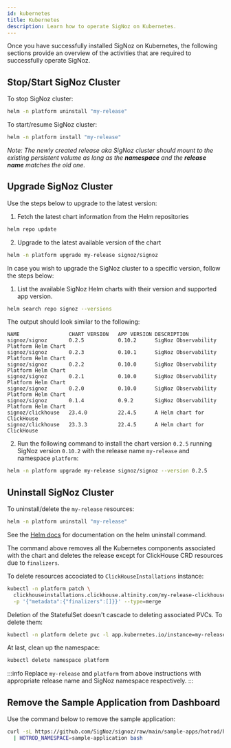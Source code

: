 ```yaml
---
id: kubernetes
title: Kubernetes
description: Learn how to operate SigNoz on Kubernetes.
---
```



<SigNozCloud />

Once you have successfully installed SigNoz on Kubernetes, the following sections
provide an overview of the activities that are required to successfully operate SigNoz.

## Stop/Start SigNoz Cluster

To stop SigNoz cluster:

```bash
helm -n platform uninstall "my-release"
```

To start/resume SigNoz cluster:

```bash
helm -n platform install "my-release"
```

*Note: The newly created release aka SigNoz cluster should mount to
the existing persistent volume as long as the **namespace** and the
**release name** matches the old one.*

## Upgrade SigNoz Cluster

Use the steps below to upgrade to the latest version:

1. Fetch the latest chart information from the Helm repositories
```bash
helm repo update
```

2. Upgrade to the latest available version of the chart
```bash
helm -n platform upgrade my-release signoz/signoz
```

<UpgradeInfo/>

In case you wish to upgrade the SigNoz cluster to a specific version,
follow the steps below:

1. List the available SigNoz Helm charts with their version and supported app version.
```bash
helm search repo signoz --versions
```

The output should look similar to the following:
```output
NAME               	CHART VERSION	APP VERSION	DESCRIPTION
signoz/signoz      	0.2.5        	0.10.2     	SigNoz Observability Platform Helm Chart
signoz/signoz      	0.2.3        	0.10.1     	SigNoz Observability Platform Helm Chart
signoz/signoz      	0.2.2        	0.10.0     	SigNoz Observability Platform Helm Chart
signoz/signoz      	0.2.1        	0.10.0     	SigNoz Observability Platform Helm Chart
signoz/signoz      	0.2.0        	0.10.0     	SigNoz Observability Platform Helm Chart
signoz/signoz      	0.1.4        	0.9.2      	SigNoz Observability Platform Helm Chart
signoz/clickhouse  	23.4.0       	22.4.5     	A Helm chart for ClickHouse
signoz/clickhouse  	23.3.3       	22.4.5     	A Helm chart for ClickHouse
```

2. Run the following command to install the chart version `0.2.5` running SigNoz
version `0.10.2` with the release name `my-release` and namespace `platform`:

```bash
helm -n platform upgrade my-release signoz/signoz --version 0.2.5
```

<UpgradeWarning/>

## Uninstall SigNoz Cluster

To uninstall/delete the `my-release` resources:

```bash
helm -n platform uninstall "my-release"
```

See the [Helm docs](https://helm.sh/docs/helm/helm_uninstall/) for documentation
on the helm uninstall command.

The command above removes all the Kubernetes components associated
with the chart and deletes the release except for ClickHouse CRD resources due to `finalizers`.

To delete resources accociated to `ClickHouseInstallations` instance:

```bash
kubectl -n platform patch \
  clickhouseinstallations.clickhouse.altinity.com/my-release-clickhouse \
  -p '{"metadata":{"finalizers":[]}}' --type=merge
```

Deletion of the StatefulSet doesn't cascade to deleting associated PVCs. To delete them:

```bash
kubectl -n platform delete pvc -l app.kubernetes.io/instance=my-release
```

At last, clean up the namespace:

```bash
kubectl delete namespace platform
```

:::info
Replace `my-release` and `platform` from above instructions with appropriate
release name and SigNoz namespace respectively.
:::

## Remove the Sample Application from Dashboard

Use the command below to remove the sample application:

```bash
curl -sL https://github.com/SigNoz/signoz/raw/main/sample-apps/hotrod/hotrod-delete.sh \
  | HOTROD_NAMESPACE=sample-application bash
```
